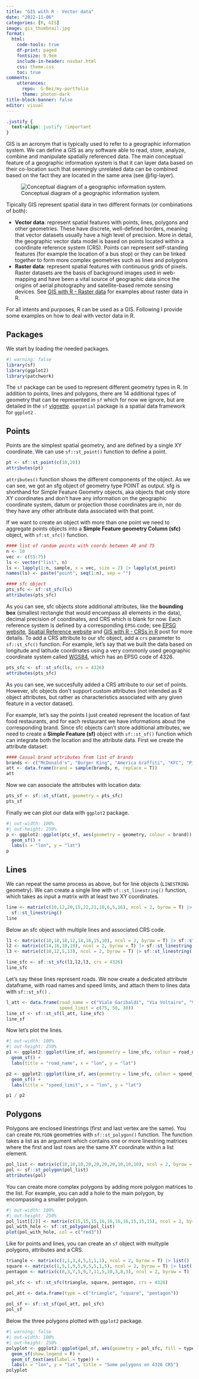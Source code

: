 ```yaml
---
title: "GIS with R - Vector data"
date: "2022-11-06"
categories: [R, GIS]
image: gis_thumbnail.jpg
format:
  html:
    code-tools: true
    df-print: paged
    fontsize: 0.9em
    include-in-header: navbar.html
    css: theme.css
    toc: true
comments: 
    utterances: 
      repo:  G-Bez/my-portfolio 
      theme: photon-dark
title-block-banner: false
editor: visual
---
```


```css
.justify {
  text-align: justify !important
}
```

::: justify
GIS is an acronym that is typically used to refer to a geographic information system. We can define a GIS as any software able to read, store, analyze, combine and manipulate spatially referenced data. The main conceptual feature of a geographic information system is that it can layer data based on their co-location such that seemingly unrelated data can be combined based on the fact they are located in the same area (see @fig-layer).

![Conceptual diagram of a geographic information system.](image.jpg){#fig-layer alt="Conceptual diagram of a geographic information system." fig-align="center"}

Tipically GIS represent spatial data in two different formats (or combinations of both):

-   **Vector data**: represent spatial features with points, lines, polygons and other geometries. These have discrete, well-defined borders, meaning that vector datasets usually have a high level of precision. More in detail, the geographic vector data model is based on points located within a coordinate reference system (CRS). Points can represent self-standing features (for example the location of a bus stop) or they can be linked together to form more complex geometries such as lines and polygons
-   **Raster data**: represent spatial features with continuous grids of pixels. Raster datasets are the basis of background images used in web-mapping and have been a vital source of geographic data since the origins of aerial photography and satellite-based remote sensing devices. See [GIS with R - Raster data](https://g-bez.github.io/my-portfolio/posts/gis_raster/) for examples about raster data in R.

For all intents and purposes, R can be used as a GIS. Following I provide some examples on how to deal with vector data in R.
:::

## Packages

::: justify
We start by loading the needed packages.

```r
#| warning: false
library(sf)
library(ggplot2)
library(patchwork)
```

The `sf` package can be used to represent different geometry types in R. In addition to points, lines and polygons, there are 14 additional types of geometry that can be represented in `sf` which for now we ignore, but are detailed in the `sf` [vignette](https://r-spatial.github.io/sf/articles/sf1.html). `ggspatial` package is a spatial data framework for `ggplot2` .
:::

## Points

::: justify
Points are the simplest spatial geometry, and are defined by a single XY coordinate. We can use `sf::st_point()` function to define a point.

```r
pt <- sf::st_point(c(10,20))
attributes(pt)
```

`attributes()` function shows the different components of the object. As we can see, we got an sfg object of geometry type POINT as output. sfg is shorthand for Simple Feature Geometry objects, aka objects that only store XY coordinates and don't have any information on the geographic coordinate system, datum or projection those coordinates are in, nor do they have any other attribute data associated with that point.

If we want to create an object with more than one point we need to aggregate points objects into a **Simple Feature geometry Column (sfc)** object, with `sf:st_sfc()` function.

```r
#### list of random points with coords between 40 and 75
n <- 10
vec <- c(55:75)
ls <- vector("list", n)
ls <- lapply(1:n, sample, x = vec, size = 2) |> lapply(st_point)
names(ls) <- paste("point", seq(1:n), sep = "")

#### sfc object
pts_sfc <- sf::st_sfc(ls)
attributes(pts_sfc)
```

As you can see, sfc objects store additional attributes, like the **bounding box** (smallest rectangle that would encompass all elements in the data), decimal precision of coordinates, and CRS which is blank for now. Each reference system is defined by a corresponding `EPSG` code; see [EPSG website](https://epsg.org/home.html), [Spatial Reference website](https://spatialreference.org/ref/epsg/) and [GIS with R - CRSs in R](https://g-bez.github.io/my-portfolio/posts/gis_crs/) post for more details. To add a CRS attribute to our sfc object, add a `crs` parameter to `sf::st_sfc()` function. For example, let's say that we built the data based on longitude and latitude coordinates using a very commonly used geographic coordinate system called [WGS84](https://support.virtual-surveyor.com/en/support/solutions/articles/1000261351-what-is-wgs84-), which has an EPSG code of 4326.

```r
pts_sfc <- sf::st_sfc(ls, crs = 4326)
attributes(pts_sfc)
```

As you can see, we succesfully added a CRS attribute to our set of points. However, sfc objects don't support custom attributes (not intended as R object attributes, but rather as characteristics associated with any given feature in a vector dataset).

For example, let's say the points I just created represent the location of fast food restaurants, and for each restaurant we have informations about the corresponding brand. Since sfc objects can't store additional attributes, we need to create a **Simple Feature (sf)** object with `sf::st_sf()` function which can integrate both the location and the attribute data. First we create the attribute dataset:

```r
#### Casual brand attributes from list of brands 
brands <- c("McDonald's", "Burger King", "America Graffiti", "KFC", "Pizza Hut")
att <- data.frame(brand = sample(brands, n, replace = T))
att
```

Now we can associate the attributes with location data:

```r
pts_sf <- sf::st_sf(att, geometry = pts_sfc)
pts_sf
```

Finally we can plot our data with `ggplot2` package.

```r
#| out-width: 100%
#| out-height: 250%
p <- ggplot2::ggplot(pts_sf, aes(geometry = geometry, colour = brand)) +
  geom_sf() +
  labs(x = "lon", y = "lat")
p
```
:::

## Lines

::: {#.justify}
We can repeat the same process as above, but for line objects (`LINESTRING` geometry). We can create a single line with `sf::st_linestring()` function, which takes as input a matrix with at least two XY coordinates.

```r
line <- matrix(c(10,12,20,15,22,21,10,6,5,16), ncol = 2, byrow = T) |> 
  sf::st_linestring()
line
```

Below an sfc object with multiple lines and associated CRS code.

```r
l1 <- matrix(c(10,10,10,12,14,16,15,10), ncol = 2, byrow = T) |> sf::st_linestring()
l2 <- matrix(c(14,16,10,19), ncol = 2, byrow = T) |> sf::st_linestring()
l3 <- matrix(c(10,12,5,13), ncol = 2, byrow = T) |> sf::st_linestring()

line_sfc <- sf::st_sfc(l1,l2,l3, crs = 4326)
line_sfc
```

Let's say these lines represent roads. We now create a dedicated attribute dataframe, with road names and speed limits, and attach them to lines data with `sf::st_sf()` .

```r
l_att <- data.frame(road_name = c("Viale Garibaldi", "Via Voltaire", "Viale Pasolini"), 
                    speed_limit = c(75, 50, 30))
line_sf <- sf::st_sf(l_att, line_sfc)
line_sf
```

Now let's plot the lines.

```r
#| out-width: 100%
#| out-height: 250%
p1 <- ggplot2::ggplot(line_sf, aes(geometry = line_sfc, colour = road_name)) +
  geom_sf() +
  labs(title = "road_name", x = "lon", y = "lat")

p2 <- ggplot2::ggplot(line_sf, aes(geometry = line_sfc, colour = speed_limit)) +
  geom_sf() +
  labs(title = "speed_limit", x = "lon", y = "lat")

p1 / p2
```
:::

## Polygons

::: justify
Polygons are enclosed linestrings (first and last vertex are the same). You can create `POLYGON` geometries with `sf::st_polygon()` function. The function takes a list as an argument which contains one or more linestring matrices where the first and last rows are the same XY coordinate within a list element.

```r
pol_list <- matrix(c(10,10,10,20,20,20,20,10,10,10), ncol = 2, byrow = T) |> list()
pol <- sf::st_polygon(pol_list)
attributes(pol)
```

You can create more complex polygons by adding more polygon matrices to the list. For example, you can add a hole to the main polygon, by encompassing a smaller polygon.

```r
#| out-width: 100%
#| out-height: 250%
pol_list[[2]] <- matrix(c(15,15,15,16,16,16,16,15,15,15), ncol = 2, byrow = T)
pol_with_hole <- sf::st_polygon(pol_list)
plot(pol_with_hole, col = c("red3"))
```

Like for points and lines, you can create an `sf` object with multyple polygons, attributes and a CRS.

```r
triangle <- matrix(c(1,1,3,4,5,1,1,1), ncol = 2, byrow = T) |> list() |> sf::st_polygon()
square <- matrix(c(1,5,1,9,5,9,5,5,1,5), ncol = 2, byrow = T) |> list() |> sf::st_polygon()
pentagon <- matrix(c(8,3,7,5,9,7,11,5,10,3,8,3), ncol = 2, byrow = T) |> list() |> sf::st_polygon()

pol_sfc <- sf::st_sfc(triangle, square, pentagon, crs = 4326)

pol_att <- data.frame(type = c("triangle", "square", "pentagon"))
 
pol_sf <- sf::st_sf(pol_att, pol_sfc)
pol_sf
```

Below the three polygons plotted with `ggplot2` package.

```r
#| warning: false
#| out-width: 100%
#| out-height: 250%
polyplot <- ggplot2::ggplot(pol_sf, aes(geometry = pol_sfc, fill = type)) +
  geom_sf(show.legend = F) +
  geom_sf_text(aes(label = type)) +
  labs(x = "lon", y = "lat", title = "Some polygons on 4326 CRS")
polyplot
```
:::
